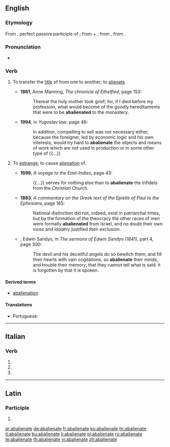 ==English==

===Etymology===
From {{etyl|la|en}} {{m|la|abaliēnātus}}, perfect passive participle of {{m|la|abaliēnō||alienate; remove}}; from {{term|ab-||by, from; away|lang=la}} + {{m|la|aliēnō||alienate, estrange}}; from {{m|la|aliēnus||foreign, alien}}, from {{term|alius||other, another|lang=la}}.

===Pronunciation===
* {{a|GenAm}} {{IPA|/æbˈeɪl.jəˌneɪt/|/æbˈeɪ.li.əˌneɪt/|lang=en}}

===Verb===
{{en-verb|abalienat}}

# {{context|civil law|transitive|lang=en}} To transfer the [[title]] of from one to another; to [[alienate]].
#* '''1861''', Anne Manning, ''The chronicle of Ethelfled'', page 153:
#*: Thereat the holy mother took grief; for, if I died before my profession, what would become of the goodly hereditaments that were to be '''abalienated''' to the monastery.
#* '''1994''', in ''Yugoslav law'', page 46:
#*: In addition, compelling to sell was not necessary either, because the foreigner, led by economic logic and his own interests, would try hard to '''abalienate''' the objects and means of work which are not used in production or in some other type of {{...}}
# {{context|obsolete|lang=en}} To [[estrange]]; to cause [[alienation]] of.
#* '''1698''', ''A voyage to the East-Indies'', page 43:
#*: {{...}} serves for nothing else than to '''abalienate''' the Infidels from the ''Christian'' Church.
#* '''1883''', ''A commentary on the Greek text of the Epistle of Paul to the Ephesians'', page 165:
#*: National distinction did not, indeed, exist in patriarchal times, but by the formation of the theocracy the other races of men were formally '''abalienated''' from Israel, and no doubt their own vices and idolatry justified their exclusion.
#* {{rfdate}}, Edwin Sandys, in ''The sermons of Edwin Sandys'' (1841), part 4, page 300:
#*: The devil and his deceitful angels do so bewitch them, and fill their hearts with vain cogitations, so '''abalienate''' their minds, and trouble their memory, that they cannot tell what is said: it is forgotten by that it is spoken.

====Derived terms====
* [[abalienation]]

====Translations====
{{trans-top|to transfer the title of}}
* Portuguese: {{t|pt|abalienar}}
{{trans-mid}}
{{trans-bottom}}

----

==Italian==

===Verb===
{{head|it|verb form|cat2=past participle forms}}

# {{inflection of|abalienare||2|p|pres|indc|lang=it}}
# {{inflection of|abalienare||2|p|impr|lang=it}}
# {{feminine plural of|abalienato|lang=it}}

----

==Latin==

===Participle===
{{la-part-form|abaliēnāte}}

# {{inflection of|abaliēnātus||voc|m|s|lang=la}}

[[ar:abalienate]]
[[de:abalienate]]
[[fr:abalienate]]
[[ko:abalienate]]
[[hr:abalienate]]
[[it:abalienate]]
[[ku:abalienate]]
[[li:abalienate]]
[[pl:abalienate]]
[[ro:abalienate]]
[[te:abalienate]]
[[th:abalienate]]
[[vi:abalienate]]
[[zh:abalienate]]